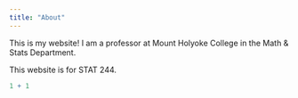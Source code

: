```yaml
---
title: "About"
---
```


This is my website! I am a professor at Mount Holyoke College in the Math & Stats Department. 

This website is for STAT 244. 

```r
1 + 1
```

